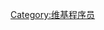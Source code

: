 {{User category|會使用[[正則表達式|正則表達式]]的|user Regex|user Regex-1|user Regex-2|user Regex-3|user Regex-4}}

[[Category:维基程序员|Category:维基程序员]]